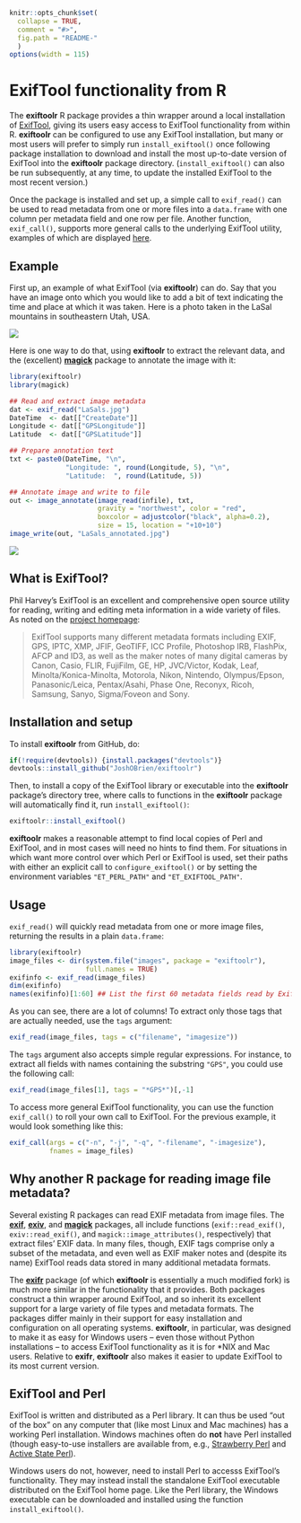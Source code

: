 <!-- README.md is generated from README.Rmd. Please edit that file -->

```r
knitr::opts_chunk$set(
  collapse = TRUE,
  comment = "#>",
  fig.path = "README-"
  )
options(width = 115)
```

# ExifTool functionality from R

The **exiftoolr** R package provides a thin wrapper around a local
installation of [ExifTool][ExifTool-home], giving its users easy
access to ExifTool functionality from within R. **exiftoolr** can be
configured to use any ExifTool installation, but many or most users
will prefer to simply run `install_exiftool()` once following package
installation to download and install the most up-to-date version of
ExifTool into the **exiftoolr** package
directory. (`install_exiftool()` can also be run subsequently, at any
time, to update the installed ExifTool to the most recent version.)

Once the package is installed and set up, a simple call to
`exif_read()` can be used to read metadata from one or more files into
a `data.frame` with one column per metadata field and one row per
file. Another function, `exif_call()`, supports more general calls to
the underlying ExifTool utility, examples of which are displayed
[here][ExifTool-examples].

## Example

First up, an example of what ExifTool (via **exiftoolr**) can do. Say
that you have an image onto which you would like to add a bit of text
indicating the time and place at which it was taken. Here is a photo
taken in the LaSal mountains in southeastern Utah, USA.

![](img/LaSals.jpg)

Here is one way to do that, using **exiftoolr** to extract the
relevant data, and the (excellent)
[**magick**](https://CRAN.R-project.org/package=magick) package to
annotate the image with it:

```r
library(exiftoolr)
library(magick)

## Read and extract image metadata
dat <- exif_read("LaSals.jpg")
DateTime  <- dat[["CreateDate"]]
Longitude <- dat[["GPSLongitude"]]
Latitude  <- dat[["GPSLatitude"]]

## Prepare annotation text
txt <- paste0(DateTime, "\n",
              "Longitude: ", round(Longitude, 5), "\n",
              "Latitude:  ", round(Latitude, 5))

## Annotate image and write to file
out <- image_annotate(image_read(infile), txt,
                      gravity = "northwest", color = "red",
                      boxcolor = adjustcolor("black", alpha=0.2),
                      size = 15, location = "+10+10")
image_write(out, "LaSals_annotated.jpg")
```

![](img/LaSals_annotated.jpg)


## What is ExifTool?

Phil Harvey's ExifTool is an excellent and comprehensive open source
utility for reading, writing and editing meta information in a wide
variety of files. As noted on the [project homepage][ExifTool-home]:

> ExifTool supports many different metadata formats including EXIF, GPS,
> IPTC, XMP, JFIF, GeoTIFF, ICC Profile, Photoshop IRB, FlashPix, AFCP
> and ID3, as well as the maker notes of many digital cameras by Canon,
> Casio, FLIR, FujiFilm, GE, HP, JVC/Victor, Kodak, Leaf,
> Minolta/Konica-Minolta, Motorola, Nikon, Nintendo, Olympus/Epson,
> Panasonic/Leica, Pentax/Asahi, Phase One, Reconyx, Ricoh, Samsung,
> Sanyo, Sigma/Foveon and Sony.


## Installation and setup

To install **exiftoolr** from GitHub, do:

```r
if(!require(devtools)) {install.packages("devtools")}
devtools::install_github("JoshOBrien/exiftoolr")
```

Then, to install a copy of the ExifTool library or executable into the
**exiftoolr** package's directory tree, where calls to functions in
the **exiftoolr** package will automatically find it, run
`install_exiftool()`:

```r
exiftoolr::install_exiftool()
```

**exiftoolr** makes a reasonable attempt to find local copies of Perl
and ExifTool, and in most cases will need no hints to find them. For
situations in which want more control over which Perl or ExifTool is
used, set their paths with either an explicit call to
`configure_exiftool()` or by setting the environment variables
`"ET_PERL_PATH"` and `"ET_EXIFTOOL_PATH"`.


## Usage

`exif_read()` will quickly read metadata from one or more image files,
returning the results in a plain `data.frame`: 

```r
library(exiftoolr)
image_files <- dir(system.file("images", package = "exiftoolr"), 
                   full.names = TRUE)
exifinfo <- exif_read(image_files)
dim(exifinfo)
names(exifinfo)[1:60] ## List the first 60 metadata fields read by ExifTool
```

As you can see, there are a lot of columns! To extract only those
tags that are actually needed, use the `tags` argument:

```r
exif_read(image_files, tags = c("filename", "imagesize"))
```

The `tags` argument also accepts simple regular expressions. For
instance, to extract all fields with names containing the substring
`"GPS"`, you could use the following call:

```r
exif_read(image_files[1], tags = "*GPS*")[,-1]
```


To access more general ExifTool functionality, you can use the
function `exif_call()` to roll your own call to ExifTool. For the
previous example, it would look something like this:

```r
exif_call(args = c("-n", "-j", "-q", "-filename", "-imagesize"),
          fnames = image_files)
```


## Why another R package for reading image file metadata?

Several existing R packages can read EXIF metadata from image
files. The [**exif**](https://CRAN.R-project.org/package=exif),
[**exiv**](https://github.com/hrbrmstr/exiv), and
[**magick**](https://CRAN.R-project.org/package=magick) packages, all
include functions (`exif::read_exif()`, `exiv::read_exif()`, and
`magick::image_attributes()`, respectively) that extract files' EXIF
data. In many files, though, EXIF tags comprise only a subset of the
metadata, and even well as EXIF maker notes and (despite its name)
ExifTool reads data stored in many additional metadata formats.

The [**exifr**](https://CRAN.R-project.org/package=exifr) package (of
which **exiftoolr** is essentially a much modified fork) is much more
similar in the functionality that it provides. Both packages construct
a thin wrapper around ExifTool, and so inherit its excellent support
for a large variety of file types and metadata formats. The packages
differ mainly in their support for easy installation and configuration
on all operating systems. **exiftoolr**, in particular, was designed
to make it as easy for Windows users -- even those without Python
installations -- to access ExifTool functionality as it is for *NIX
and Mac users. Relative to **exifr**, **exiftoolr** also makes it
easier to update ExifTool to its most current version.

## ExifTool and Perl

ExifTool is written and distributed as a Perl library. It can thus be
used "out of the box" on any computer that (like most Linux and Mac
machines) has a working Perl installation. Windows machines often do
**not** have Perl installed (though easy-to-use installers are
available from, e.g., [Strawberry Perl][Strawberry-Perl] and [Active
State Perl][ActiveState-Perl]).

Windows users do not, however, need to install Perl to accesss
ExifTool's functionality. They may instead install the standalone
ExifTool executable distributed on the ExifTool home page. Like the
Perl library, the Windows executable can be downloaded and installed
using the function `install_exiftool()`.




[ExifTool-home]: http://www.sno.phy.queensu.ca/%7Ephil/exiftool/
[ExifTool-examples]: http://owl.phy.queensu.ca/~phil/exiftool/examples.html
[Strawberry-Perl]: http://www.strawberryperl.com/
[ActiveState-Perl]: https://www.activestate.com/activeperl/downloads
